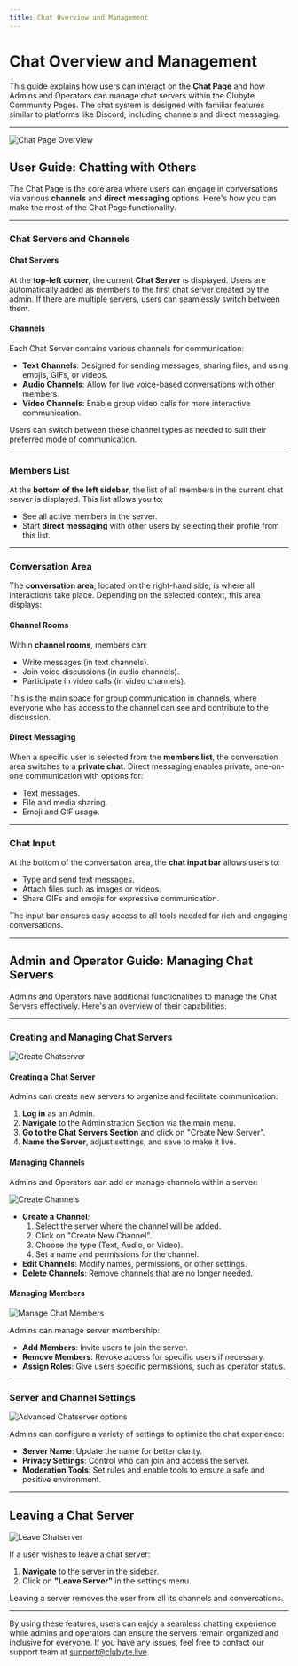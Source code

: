 ```yaml
---
title: Chat Overview and Management
---
```


# Chat Overview and Management

This guide explains how users can interact on the **Chat Page** and how Admins and Operators can manage chat servers within the Clubyte Community Pages. The chat system is designed with familiar features similar to platforms like Discord, including channels and direct messaging.

---

![Chat Page Overview](/Chat-Page-Overview.png)

## User Guide: Chatting with Others

The Chat Page is the core area where users can engage in conversations via various **channels** and **direct messaging** options. Here's how you can make the most of the Chat Page functionality.

---

### Chat Servers and Channels

#### Chat Servers
At the **top-left corner**, the current **Chat Server** is displayed. Users are automatically added as members to the first chat server created by the admin. If there are multiple servers, users can seamlessly switch between them.

#### Channels
Each Chat Server contains various channels for communication:
- **Text Channels**: Designed for sending messages, sharing files, and using emojis, GIFs, or videos.
- **Audio Channels**: Allow for live voice-based conversations with other members.
- **Video Channels**: Enable group video calls for more interactive communication.

Users can switch between these channel types as needed to suit their preferred mode of communication.

---

### Members List

At the **bottom of the left sidebar**, the list of all members in the current chat server is displayed. This list allows you to:
- See all active members in the server.
- Start **direct messaging** with other users by selecting their profile from this list.

---

### Conversation Area

The **conversation area**, located on the right-hand side, is where all interactions take place. Depending on the selected context, this area displays:

#### Channel Rooms
Within **channel rooms**, members can:
- Write messages (in text channels).
- Join voice discussions (in audio channels).
- Participate in video calls (in video channels).

This is the main space for group communication in channels, where everyone who has access to the channel can see and contribute to the discussion.

#### Direct Messaging
When a specific user is selected from the **members list**, the conversation area switches to a **private chat**. Direct messaging enables private, one-on-one communication with options for:
- Text messages.
- File and media sharing.
- Emoji and GIF usage.

---

### Chat Input

At the bottom of the conversation area, the **chat input bar** allows users to:
- Type and send text messages.
- Attach files such as images or videos.
- Share GIFs and emojis for expressive communication.

The input bar ensures easy access to all tools needed for rich and engaging conversations.

---

## Admin and Operator Guide: Managing Chat Servers

Admins and Operators have additional functionalities to manage the Chat Servers effectively. Here's an overview of their capabilities.

---

### Creating and Managing Chat Servers

![Create Chatserver](/Chat-Page-EditOrCreateServer.png)

#### Creating a Chat Server
Admins can create new servers to organize and facilitate communication:
1. **Log in** as an Admin.
2. **Navigate** to the Administration Section via the main menu.
3. **Go to the Chat Servers Section** and click on "Create New Server".
4. **Name the Server**, adjust settings, and save to make it live.

#### Managing Channels
Admins and Operators can add or manage channels within a server:

![Create Channels](/Chat-Page-CreateChannels.png)

- **Create a Channel**:
  1. Select the server where the channel will be added.
  2. Click on "Create New Channel".
  3. Choose the type (Text, Audio, or Video).
  4. Set a name and permissions for the channel.
- **Edit Channels**: Modify names, permissions, or other settings.
- **Delete Channels**: Remove channels that are no longer needed.

#### Managing Members

![Manage Chat Members](/Chat-Page-ManageMembers.png)

Admins can manage server membership:
- **Add Members**: Invite users to join the server.
- **Remove Members**: Revoke access for specific users if necessary.
- **Assign Roles**: Give users specific permissions, such as operator status.

---

### Server and Channel Settings

![Advanced Chatserver options](/Chat-Page-AdvancedSettings.png)

Admins can configure a variety of settings to optimize the chat experience:
- **Server Name**: Update the name for better clarity.
- **Privacy Settings**: Control who can join and access the server.
- **Moderation Tools**: Set rules and enable tools to ensure a safe and positive environment.

---

## Leaving a Chat Server

![Leave Chatserver](/Chat-Page-Leaveserver.png)

If a user wishes to leave a chat server:
1. **Navigate** to the server in the sidebar.
2. Click on **"Leave Server"** in the settings menu.

Leaving a server removes the user from all its channels and conversations.

---

By using these features, users can enjoy a seamless chatting experience while admins and operators can ensure the servers remain organized and inclusive for everyone. If you have any issues, feel free to contact our support team at [support@clubyte.live](mailto:support@clubyte.live).
